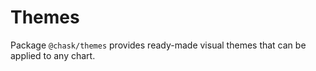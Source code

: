 
<Meta title="Addons/Themes/Overview" />

# Themes

Package `@chask/themes` provides ready-made visual themes that can be applied to any chart.

